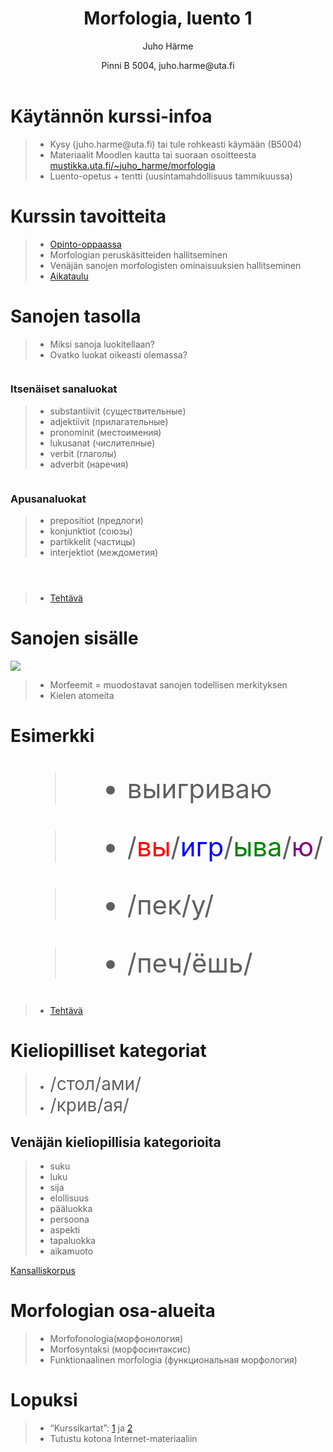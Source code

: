 % Morfologia, luento 1
% Juho Härme
% Pinni B 5004, juho.harme@uta.fi


# Käytännön kurssi-infoa

>- Kysy (juho.harme@uta.fi) tai tule rohkeasti käymään (B5004)
>- Materiaalit Moodlen kautta tai suoraan osoitteesta [mustikka.uta.fi/~juho_harme/morfologia](http://mustikka.uta.fi/~juho_harme/morfologia/index.html) 
>- Luento-opetus + tentti (uusintamahdollisuus tammikuussa)

# Kurssin tavoitteita

>- [Opinto-oppaassa](https://www10.uta.fi/opas/opintojakso.htm?id=24788&lang=fi&lvv=2016&uiLang=fi)
>- Morfologian peruskäsitteiden hallitseminen
>- Venäjän sanojen morfologisten ominaisuuksien hallitseminen
>- [Aikataulu](https://mustikka.uta.fi/~juho_harme/morfologia/#kurssin-aikataulu)

# Sanojen tasolla

>- Miksi sanoja luokitellaan?
>- Ovatko luokat oikeasti olemassa?


<div class='incremental'>

<div style='float:left;' class='incremental'>

### Itsenäiset sanaluokat

>- substantiivit (существительные)
>- adjektiivit (прилагательные)
>- pronominit (местоимения)
>- lukusanat (числителные)
>- verbit (глаголы)
>- adverbit (наречия)

</div>

<div style='float:left;' class='incremental'>

### Apusanaluokat

>- prepositiot (предлоги)
>- konjunktiot (союзы)
>- partikkelit (частицы)
>- interjektiot (междометия)

</div>


</div>

<div style='clear:left;padding-top:2em;'>

>- [Tehtävä](../tehtavat/luento1.pdf)

</div>

# Sanojen sisälle


<div class='incremental'>![](http://www.clker.com/cliparts/p/B/S/D/v/A/blank-pill-bottle-md.png)


>- Morfeemit = muodostavat sanojen todellisen merkityksen
>- Kielen atomeita


</div>

# Esimerkki

<div class="incremental" style="font-size:300%;">
>- выигриваю
</div>

<div class="incremental" style="font-size:300%;">
>- /<span style="color:red">вы</span>/<span style="color:blue">игр</span>/<span style="color:green">ыва</span>/<span style="color:purple">ю</span>/
</div>

<div class="incremental" style="font-size:300%;">
>- /пек/у/
</div>

<div class="incremental" style="font-size:300%;">
>- /печ/ёшь/
</div>

<div class="incremental" style="font-size:100%;">
>- [Tehtävä](../tehtavat/luento1.pdf)
</div>

<!-- 1. KYSY: Mitä kukin näistä morfeista tuo sanaan? Minkä merkityksen? -->
<!-- 2. HUOMAUTA: petsh ja pek ovat samaa *morfeemia* -->
<!-- 3. HUOMAUTA: läheskään aina ei väliä, puhuuko morfista vai morfeemista -->

# Kieliopilliset kategoriat

>- <span style='font-size:200%;'>/стол/ами/</span>
>- <span style='font-size:200%;'>/крив/ая/</span>

<div class='incremental'>
## Venäjän kieliopillisia kategorioita
</div>

>- suku
>- luku
>- sija
>- elollisuus
>- pääluokka
>- persoona
>- aspekti
>- tapaluokka
>- aikamuoto

[Kansalliskorpus](http://www.ruscorpora.ru)

# Morfologian osa-alueita

>- Morfofonologia(морфонология)
>- Morfosyntaksi (морфосинтаксис)
>- Funktionaalinen morfologia (функциональная морфология)

# Lopuksi 

>- "Kurssikartat": [1](https://mustikka.uta.fi/~juho_harme/morfologia/materiaalit/kurssikartta1.pdf) ja [2](https://mustikka.uta.fi/~juho_harme/morfologia/materiaalit/kurssikartta2.pdf)
>- Tutustu kotona Internet-materiaaliin


<!--  pandoc -f markdown -s luento1.Rmd -t slideous -o luento1.html --self-contained --include-in-header=fontheader.html --smart -->

<!--
<table class="incremental" style="visibility: visible;">
<tr class="evn incremental" style="visibility: visible;"><td>Page Down </td><td>next slide </td></tr>
</table>
-->
